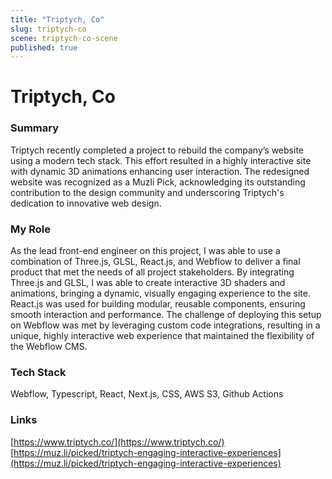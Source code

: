 ```yaml
---
title: "Triptych, Co"
slug: triptych-co
scene: triptych-co-scene
published: true
---
```


<div className="relative size-full pt-header">
<div className="flex flex-col size-full justify-center">
<Container className="prose prose-sm sm:prose-base lg:prose-lg xl:prose-xl 2xl:prose-2xl prose-white">

# Triptych, Co

### Summary

Triptych recently completed a project to rebuild the company’s website using a modern tech stack. This effort resulted in a highly interactive site with dynamic 3D animations enhancing user interaction. The redesigned website was recognized as a Muzli Pick, acknowledging its outstanding contribution to the design community and underscoring Triptych's dedication to innovative web design.

### My Role

As the lead front-end engineer on this project, I was able to use a combination of Three.js, GLSL, React.js, and Webflow to deliver a final product that met the needs of all project stakeholders. By integrating Three.js and GLSL, I was able to create interactive 3D shaders and animations, bringing a dynamic, visually engaging experience to the site. React.js was used for building modular, reusable components, ensuring smooth interaction and performance. The challenge of deploying this setup on Webflow was met by leveraging custom code integrations, resulting in a unique, highly interactive web experience that maintained the flexibility of the Webflow CMS.

### Tech Stack

Webflow, Typescript, React, Next.js, CSS, AWS S3, Github Actions

### Links

[https://www.triptych.co/](https://www.triptych.co/)  
[https://muz.li/picked/triptych-engaging-interactive-experiences](https://muz.li/picked/triptych-engaging-interactive-experiences)

</Container>
</div>
</div>
